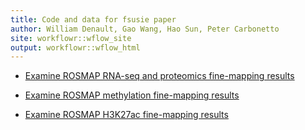 ```yaml
---
title: Code and data for fsusie paper
author: William Denault, Gao Wang, Hao Sun, Peter Carbonetto
site: workflowr::wflow_site
output: workflowr::wflow_html
---
```



+ [Examine ROSMAP RNA-seq and proteomics fine-mapping results](rosmap_rnaseq_protein.html)

+ [Examine ROSMAP methylation fine-mapping results](rosmap_overview.html)

+ [Examine ROSMAP H3K27ac fine-mapping results](rosmap_h3k27ac.html)